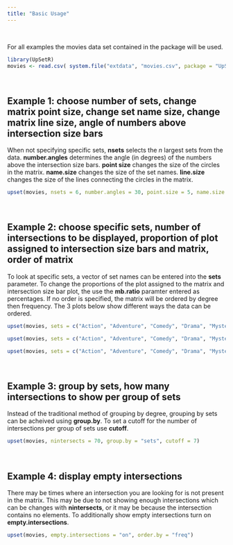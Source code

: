 ```yaml
---
title: "Basic Usage"
---
```


<br>

For all examples the movies data set contained in the package will be used.
```r
library(UpSetR)
movies <- read.csv( system.file("extdata", "movies.csv", package = "UpSetR"), header=T, sep=";" )
```

<br>

Example 1: choose number of sets, change matrix point size, change set name size, change matrix line size, angle of numbers above intersection size bars
-----------
When not specifying specific sets, **nsets** selects the *n* largest sets from the data. **number.angles** determines the angle (in degrees) of the numbers above the intersection size bars. **point size** changes the size of the circles in the matrix. **name.size** changes the size of the set names. **line.size** changes the size of the lines connecting the circles in the matrix.
```r
upset(movies, nsets = 6, number.angles = 30, point.size = 5, name.size = 12, line.size = 2)
```

<br>

Example 2: choose specific sets, number of intersections to be displayed, proportion of plot assigned to intersection size bars and matrix, order of matrix
------------
To look at specific sets, a vector of set names can be entered into the **sets** parameter. To change the proportions of the plot assigned to the matrix and intersection size bar plot, the use the **mb.ratio** paramter entered as percentages. If no order is specified, the matrix will be ordered by degree then frequency. The 3 plots below show different ways the data can be ordered.
```r
upset(movies, sets = c("Action", "Adventure", "Comedy", "Drama", "Mystery", "Thriller", "Romance", "War", "Western"), mb.ratio = c(0.55,0.45), order.by = "freq")
```
```r
upset(movies, sets = c("Action", "Adventure", "Comedy", "Drama", "Mystery", "Thriller", "Romance", "War", "Western"), mb.ratio = c(0.55,0.45), order.by = "degree")
```
```r
upset(movies, sets = c("Action", "Adventure", "Comedy", "Drama", "Mystery", "Thriller", "Romance", "War", "Western"), mb.ratio = c(0.55,0.45), order.by = c("degree", "freq"))
```

<br>

Example 3: group by sets, how many intersections to show per group of sets
------------
Instead of the traditional method of grouping by degree, grouping by sets can be acheived using **group.by**. To set a cutoff for the number of intersections per group of sets use **cutoff**.
```r
upset(movies, nintersects = 70, group.by = "sets", cutoff = 7)
```

<br>

Example 4: display empty intersections
------------
There may be times where an intersection you are looking for is not present in the matrix. This may be due to not showing enough intersections which can be changes with **nintersects**, or it may be because the intersection contains no elements. To additionally show empty intersections turn on **empty.intersections**.
```r
upset(movies, empty.intersections = "on", order.by = "freq")
```

